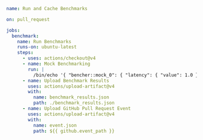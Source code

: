 ```yaml
name: Run and Cache Benchmarks

on: pull_request

jobs:
  benchmark:
    name: Run Benchmarks
    runs-on: ubuntu-latest
    steps:
      - uses: actions/checkout@v4
      - name: Mock Benchmarking
        run: |
          /bin/echo '{ "bencher::mock_0": { "latency": { "value": 1.0 } } }' > benchmark_results.json
      - name: Upload Benchmark Results
        uses: actions/upload-artifact@v4
        with:
          name: benchmark_results.json
          path: ./benchmark_results.json
      - name: Upload GitHub Pull Request Event
        uses: actions/upload-artifact@v4
        with:
          name: event.json
          path: ${{ github.event_path }}
```

